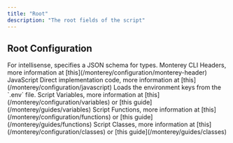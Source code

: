 ```yaml
---
title: "Root"
description: "The root fields of the script"
---
```


## Root Configuration

<ParamField path="$schema" type="url" required={true} initialValue="https://raw.githubusercontent.com/AbdullahCXD/monterey.js/refs/heads/develop/schema/monterey.schema.json">
  For intellisense, specifies a JSON schema for types.
</ParamField>

<ParamField path="header" type="object" required={true}>
  Monterey CLI Headers, more information at [this](/monterey/configuration/monterey-header)
</ParamField>

<ParamField path="javascript" type="object" required={false}>
  JavaScript Direct implementation code, more information at [this](/monterey/configuration/javascript)
</ParamField>

<Accordion title="Settings Object" defaultOpen={false}>
    <ParamField path="loadDotenv" type="boolean" required={false} initialValue="false">
      Loads the environment keys from the `.env` file.
    </ParamField>
  </Accordion>

<ParamField path="variables" type="object" required={false}>
  Script Variables, more information at [this](/monterey/configuration/variables) or [this guide](/monterey/guides/variables)
</ParamField>

<ParamField path="functions" type="object" required={false}>
  Script Functions, more information at [this](/monterey/configuration/functions) or [this guide](/monterey/guides/functions)
</ParamField>

<ParamField path="classes" type="object" required={false}>
  Script Classes, more information at [this](/monterey/configuration/classes) or [this guide](/monterey/guides/classes)
</ParamField>